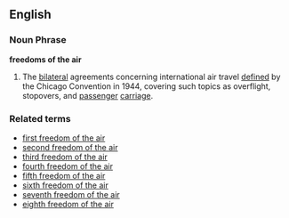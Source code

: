 ==English==

===Noun Phrase===
'''freedoms of the air '''
# The [[bilateral]] agreements concerning international air travel [[defined]] by the Chicago Convention in 1944,  covering such topics as overflight, stopovers, and [[passenger]] [[carriage]]. 
{{wikipedia}}
===Related terms===
*[[first freedom of the air]]
*[[second freedom of the air]]
*[[third freedom of the air]]
*[[fourth freedom of the air]]
*[[fifth freedom of the air]]
*[[sixth freedom of the air]]
*[[seventh freedom of the air]]
*[[eighth freedom of the air]]